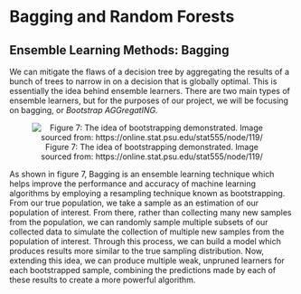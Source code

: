 # Bagging and Random Forests

## Ensemble Learning Methods: Bagging

We can mitigate the flaws of a decision tree by aggregating the results of a bunch of trees to narrow in on a decision that is globally optimal. This is essentially the idea behind ensemble learners. There are two main types of ensemble learners, but for the purposes of our project, we will be focusing on bagging, or *Bootstrap AGGregatING.*

<center>

![Figure 7: The idea of bootstrapping demonstrated. Image sourced from: https://online.stat.psu.edu/stat555/node/119/](/Users/brianlee/Dropbox/My Mac (Brian’s MacBook Pro)/Desktop/2022 FALL/STAT 494/GWAS_rf/figures/fig7.png)

</center>


As shown in figure 7, Bagging is an ensemble learning technique which helps improve the performance and accuracy of machine learning algorithms by employing a resampling technique known as bootstrapping. From our true population, we take a sample as an estimation of our population of interest. From there, rather than collecting many new samples from the population, we can randomly sample multiple subsets of our collected data to simulate the collection of multiple new samples from the population of interest. Through this process, we can build a model which produces results more similar to the true sampling distribution. Now, extending this idea, we can produce multiple weak, unpruned learners for each bootstrapped sample, combining the predictions made by each of these results to create a more powerful algorithm. 

